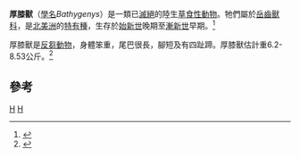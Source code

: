 {{Automatic Taxobox
| taxon = Bathygenys
| authority = Douglass, 1901
| fossil_range = {{Fossil range|33}} [[漸新世|漸新世]]<ref name=EoDP>{{cite book en|editor=Palmer, D.|year=1999|title=The Marshall Illustrated Encyclopedia of Dinosaurs and Prehistoric Animals|publisher=Marshall Editions|location=London|page=270|id=ISBN 1-84028-152-9}}</ref>
| subdivision_ranks = [[種|種]]
| subdivision =
*''B. alpha'' <small>Douglass 1902</small>
*''B. hedlundae'' <small>Schultz & Falkenbach 1968</small>
*''B. reevesi'' <small>Wilson 1971</small>
}}
'''厚膝獸'''（[[學名|學名]]''Bathygenys''）是一類已[[滅絕|滅絕]]的陸生[[草食性|草食性]][[動物|動物]]。牠們屬於[[岳齒獸科|岳齒獸科]]，是[[北美洲|北美洲]]的[[特有種|特有種]]，生存於[[始新世|始新世]]晚期至[[漸新世|漸新世]]早期。<ref>{{Cite web |url=http://paleodb.org/cgi-bin/bridge.pl?action=checkTaxonInfo&taxon_no=42490&is_real_user=1 |title=PaleoBiology Database |access-date=2010-02-04 |archive-date=2012-10-13 |archive-url=https://web.archive.org/web/20121013060752/http://paleodb.org/cgi-bin/bridge.pl?action=checkTaxonInfo&taxon_no=42490&is_real_user=1 |dead-url=no }}</ref>

厚膝獸是[[反芻動物|反芻動物]]，身體笨重，尾巴很長，腳短及有四趾蹄。厚膝獸估計重6.2-8.53公斤。<ref>{{Cite journal en|author=M. Mendoza, C. M. Janis, and P. Palmqvist|year=2006|title=Estimating the body mass of extinct ungulates: a study on the use of multiple regression|journal=Journal of Zoology|volume=270|issue=1|pages=90-101}}</ref>

==參考==
{{reflist}}
{{Taxonbar}}
[[Category:岳齒獸科|H]]
[[Category:_1901年描述的分类群|H]]